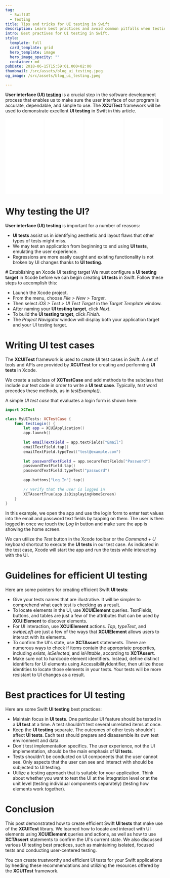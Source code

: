 ```yaml
---
tag:
  - SwiftUI
  - Testing
title: Tips and tricks for UI testing in Swift
description: Learn best practices and avoid common pitfalls when testing in Swift to ensure the quality and reliability of your code.
intro: Best practives for UI testing in Swift.
style:
  template: full
  card_template: grid
  hero_template: image
  hero_image_opacity: ""
  container: md
pubDate: 2018-06-15T15:59:01.000+02:00
thumbnail: /src/assets/blog_ui_testing.jpeg
og_image: /src/assets/blog_ui_testing.jpeg

---
```

**User interface (UI) [testing](https://raulferrer.dev/blog/intro_to_testing_in_swift/)** is a crucial step in the software development process that enables us to make sure the user interface of our program is accurate, dependable, and simple to use. The **XCUITest** framework will be used to demonstrate excellent **UI testing** in Swift in this article.

<div style="display: flex; flex-direction: row; justify-content: space-around;">
<div style="width: 25%; align-items: center;">
<iframe sandbox="allow-popups allow-scripts allow-modals allow-forms allow-same-origin" style="width:120px;height:240px;" marginwidth="0" marginheight="0" scrolling="no" frameborder="0" src="//ws-na.amazon-adsystem.com/widgets/q?ServiceVersion=20070822&OneJS=1&Operation=GetAdHtml&MarketPlace=US&source=ss&ref=as_ss_li_til&ad_type=product_link&tracking_id=developerbl0a-20&language=es_US&marketplace=amazon&region=US&placement=B0BSHF7LLL&asins=B0BSHF7LLL&linkId=394e031b2ee91c93eb624b699c13cda7&show_border=true&link_opens_in_new_window=true"></iframe></div>
<div style="width: 25%; align-items: center;">
<iframe sandbox="allow-popups allow-scripts allow-modals allow-forms allow-same-origin" style="width:120px;height:240px;" marginwidth="0" marginheight="0" scrolling="no" frameborder="0" src="//ws-na.amazon-adsystem.com/widgets/q?ServiceVersion=20070822&OneJS=1&Operation=GetAdHtml&MarketPlace=US&source=ss&ref=as_ss_li_til&ad_type=product_link&tracking_id=developerbl0a-20&language=es_US&marketplace=amazon&region=US&placement=B0C6GB1FNB&asins=B0C6GB1FNB&linkId=19dc9815c1d23c672a5780c556d8bb37&show_border=true&link_opens_in_new_window=true"></iframe></div>
<div style="width: 25%; align-items: center;">
<iframe sandbox="allow-popups allow-scripts allow-modals allow-forms allow-same-origin" style="width:120px;height:240px;" marginwidth="0" marginheight="0" scrolling="no" frameborder="0" src="//ws-na.amazon-adsystem.com/widgets/q?ServiceVersion=20070822&OneJS=1&Operation=GetAdHtml&MarketPlace=US&source=ss&ref=as_ss_li_til&ad_type=product_link&tracking_id=developerbl0a-20&language=es_US&marketplace=amazon&region=US&placement=B0CN9RFFVT&asins=B0CN9RFFVT&linkId=cea4efa29d6c0c0a313ee5ea775fc920&show_border=true&link_opens_in_new_window=true"></iframe></div>
<div style="width: 25%; align-items: center;">
<iframe sandbox="allow-popups allow-scripts allow-modals allow-forms allow-same-origin" style="width:120px;height:240px;" marginwidth="0" marginheight="0" scrolling="no" frameborder="0" src="//ws-na.amazon-adsystem.com/widgets/q?ServiceVersion=20070822&OneJS=1&Operation=GetAdHtml&MarketPlace=US&source=ss&ref=as_ss_li_til&ad_type=product_link&tracking_id=developerbl0a-20&language=es_US&marketplace=amazon&region=US&placement=B0C532H5S7&asins=B0C532H5S7&linkId=7666f7efe9749357cde0e3b1961f7c55&show_border=true&link_opens_in_new_window=true"></iframe></div>
</div>

# Why testing the UI?
**User interface (UI) testing** is important for a number of reasons:

* **UI tests** assist us in identifying aesthetic and layout flaws that other types of tests might miss.
* We may test an application from beginning to end using **UI tests**, emulating the user experience.
* Regressions are more easily caught and existing functionality is not broken by UI changes thanks to **UI testing**.

# Establishing an Xcode UI testing target
We must configure a **UI testing target** in Xcode before we can begin creating **UI tests** in Swift. Follow these steps to accomplish this:

* Launch the Xcode project.
* From the menu, choose *File > New > Target*.
* Then select *iOS > Test > UI Test Target* in the *Target Template* window.
* After naming your **UI testing target**, click *Next*.
* To build the **UI testing target**, click *Finish*.
* The *Project Navigator* window will display both your application target and your UI testing target.

# Writing UI test cases
The **XCUITest** framework is used to create UI test cases in Swift. A set of tools and APIs are provided by **XCUITest** for creating and performing **UI tests** in Xcode.

We create a subclass of **XCTestCase** and add methods to the subclass that include our test code in order to write a **UI test case**. Typically, *test* word precedes these methods, as in *testExample()*.

A simple *UI test case* that evaluates a login form is shown here:

```swift
import XCTest

class MyUITests: XCTestCase {
    func testLogin() {
        let app = XCUIApplication()
        app.launch()
        
        let emailTextField = app.textFields["Email"]
        emailTextField.tap()
        emailTextField.typeText("test@example.com")
        
        let passwordTextField = app.secureTextFields["Password"]
        passwordTextField.tap()
        passwordTextField.typeText("password")
        
        app.buttons["Log In"].tap()
        
        // Verify that the user is logged in
        XCTAssertTrue(app.isDisplayingHomeScreen)
    }
}
```

In this example, we open the app and use the login form to enter test values into the email and password text fields by tapping on them. The user is then logged in once we touch the *Log In* button and make sure the app is showing the home screen.

We can utilize the *Test* button in the Xcode toolbar or the *Command + U* keyboard shortcut to execute the **UI tests** in our test case. As indicated in the test case, Xcode will start the app and run the tests while interacting with the UI.

# Guidelines for efficient UI testing
Here are some pointers for creating efficient Swift **UI tests**:

* Give your tests names that are illustrative. It will be simpler to comprehend what each test is checking as a result.
* To locate elements in the UI, use **XCUIElement** queries. TextFields, buttons, and tables are just a few of the attributes that can be used by **XCUIElement** to discover elements.
* For UI interaction, use **XCUIElement** actions. *Tap*, *typeText*, and *swipeLeft* are just a few of the ways that **XCUIElement** allows users to interact with its elements.
* To confirm the UI's state, use **XCTAssert** statements. There are numerous ways to check if items contain the appropriate properties, including *exists*, *isSelected*, and *isHittable*, according to **XCTAssert**.
* Make sure not to hardcode element identifiers. Instead, define distinct identifiers for UI elements using AccessibilityIdentifier, then utilize those identities to locate those elements in your tests. Your tests will be more resistant to UI changes as a result.

# Best practices for UI testing
Here are some Swift **UI testing** best practices:

* Maintain focus in **UI tests**. One particular UI feature should be tested in a **UI test** at a time. A test shouldn't test several unrelated items at once.
* Keep the **UI testing** separate. The outcomes of other tests shouldn't affect **UI tests**. Each test should prepare and disassemble its own test environment and data.
* Don't test implementation specifics. The user experience, not the UI implementation, should be the main emphasis of **UI tests**.
* Tests shouldn't be conducted on UI components that the user cannot see. Only aspects that the user can see and interact with should be subjected to UI testing.
* Utilize a testing approach that is suitable for your application. Think about whether you want to test the UI at the integration level or at the unit level (testing individual components separately) (testing how elements work together).


# Conclusion
This post demonstrated how to create efficient Swift **UI tests** that make use of the **XCUITest** library. We learned how to locate and interact with UI elements using **XCUIElement** queries and actions, as well as how to use **XCTAssert** statements to confirm the UI's current state. We also discussed various UI testing best practices, such as maintaining isolated, focused tests and conducting user-centered testing.

You can create trustworthy and efficient UI tests for your Swift applications by heeding these recommendations and utilizing the resources offered by the **XCUITest** framework.


